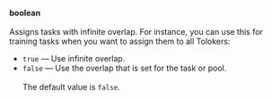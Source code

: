 **boolean**<br/><br/>Assigns tasks with infinite overlap. For instance, you can use this for training tasks when you want to assign them to all Tolokers:

- `true` — Use infinite overlap.
- `false` — Use the overlap that is set for the task or pool.<br/><br/>The default value is `false`.